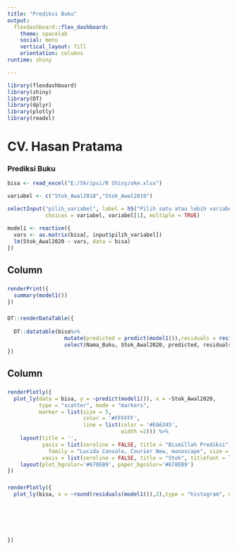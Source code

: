 ---
title: "Prediksi Buku"
output: 
  flexdashboard::flex_dashboard:
    theme: spacelab
    social: menu
    vertical_layout: fill
    orientation: columns
runtime: shiny

---

```{r setup, include=FALSE}
library(flexdashboard)
library(shiny)
library(DT)
library(dplyr)
library(plotly)
library(readxl)
```
CV. Hasan Pratama
===================================================================

### Prediksi Buku
```{r data}
bisa <- read_excel("E:/Skripsi/R Shiny/oke.xlsx")

variabel <- c("Stok_Awal2018","Stok_Awal2019")

```

```{r inputs}

selectInput("pilih_variabel", label = h5("Pilih satu atau lebih variabel"),
            choices = variabel, variabel[1], multiple = TRUE)
```

```{r reactive expression}

model1 <- reactive({
  vars <- as.matrix(bisa[, input$pilih_variabel])
  lm(Stok_Awal2020 ~ vars, data = bisa)
})
```
Column {data-width=400}
-----------------------------------------------------------------------

###
```{r model output}
renderPrint({
  summary(model1())
})
```

###

```{r table}
DT::renderDataTable({
  
  DT::datatable(bisa%>% 
                  mutate(predicted = predict(model1()),residuals = residuals(model1())) %>% 
                  select(Nama_Buku, Stok_Awal2020, predicted, residuals), rownames = FALSE, colnames = c('Nama_Buku','Stok_Awal2020', 'Stok Prediksi', 'Residuals'), extensions = c('Buttons', 'Responsive'),options = list(columnDefs = list(list(className = 'dt-center', targets = "_all")), dom = 'Blfrt',buttons = c('copy', 'csv', 'excel', 'print'), searching = FALSE, lengthMenu = c(10, 20, 30, nrow(bisa)), scrollY = 300, scrollCollapse = TRUE))
})
```

Column {data-width=400}
-----------------------------------------------------------------------

###

```{r scatter, message=TRUE, warning=TRUE, paged.print=FALSE}
renderPlotly({
  plot_ly(data = bisa, y = ~predict(model1()), x = ~Stok_Awal2020,
          type = "scatter", mode = "markers",
          marker = list(size = 5,
                        color = '#FFFFFF',
                        line = list(color = '#EA6345',
                                    width =2))) %>%
    layout(title = '',
           yaxis = list(zeroline = FALSE, title = "Bismillah Prediksi", titlefont = list(
             family = "Lucida Console, Courier New, monoscape", size = 12, color = "#FFFFFF"), tickfont = list(family = "Lucida Console, Courier New, monoscape", size = 10, color = "#FFFFFF"), color = "white", size = 2),
           xaxis = list(zeroline = FALSE, title = "Stok", titlefont = list(family = "Lucida Console, Courier New, monoscape", size = 12, color = "#FFFFFF"), tickfont = list(family = "Lucida Console, Courier New, monoscape", size = 10, color = "#FFFFFF"), color = "white", size = 7)) %>%
    layout(plot_bgcolor='#678EB9', paper_bgcolor='#678EB9')
})
```

###

```{r histogram}
renderPlotly({
  plot_ly(bisa, x = ~round(residuals(model1()),2),type = "histogram", marker = list(color = "#EA6345",
                                                                                    line = list(color = "#FFFFFF", width = 1))) %>% layout(title='',
                                                                                                                                           yaxis = list(zeroline = FALSE, title = "frequency", titlefont = list(family = "Lucida Console, Courier New, monoscape", size = 12, color = "#FFFFFF"),
                                                                                                                                                                                                                          tickfont = list(family = "Lucida Console, Courier New, monoscape", size = 10, color = "#FFFFFF"), color = "white"),
                                                                                                                                                                 xaxis = list(zeroline = FALSE, title = "residual", titlefont = list(family = "Lucida Console, Courier New, monoscape", size = 12, color = "#FFFFFF" ),
                                                                                                                                                                             tickfont = list(family = "Lucida Console, Courier New, monoscape", size = 10, color = "#FFFFFF"), color = "white")) %>%
                                                                                                                                             layout(plot_bgcolor='#678EB9', paper_bgcolor='#678EB9')
})
```
